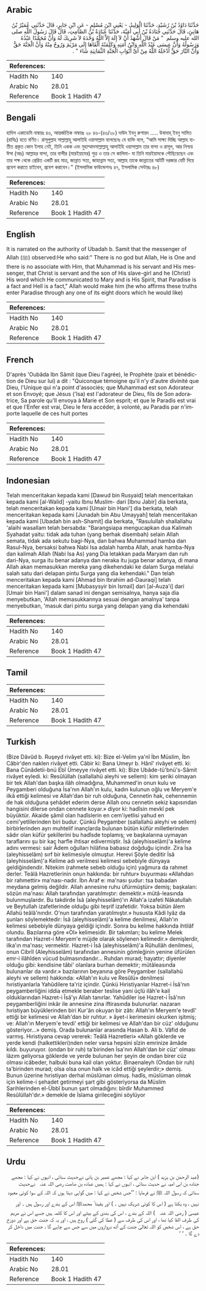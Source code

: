 ## Arabic


<div dir="rtl" lang="ar" style={{fontSize:'larger',backgroundColor:'#f8f9fa',padding:20}}>
حَدَّثَنَا دَاوُدُ بْنُ رُشَيْدٍ، حَدَّثَنَا الْوَلِيدُ، - يَعْنِي ابْنَ مُسْلِمٍ - عَنِ ابْنِ جَابِرٍ، قَالَ حَدَّثَنِي عُمَيْرُ بْنُ هَانِئٍ، قَالَ حَدَّثَنِي جُنَادَةُ بْنُ أَبِي أُمَيَّةَ، حَدَّثَنَا عُبَادَةُ بْنُ الصَّامِتِ، قَالَ قَالَ رَسُولُ اللَّهِ صلى الله عليه وسلم ‏ "‏ مَنْ قَالَ أَشْهَدُ أَنْ لاَ إِلَهَ إِلاَّ اللَّهُ وَحْدَهُ لاَ شَرِيكَ لَهُ وَأَنَّ مُحَمَّدًا عَبْدُهُ وَرَسُولُهُ وَأَنَّ عِيسَى عَبْدُ اللَّهِ وَابْنُ أَمَتِهِ وَكَلِمَتُهُ أَلْقَاهَا إِلَى مَرْيَمَ وَرُوحٌ مِنْهُ وَأَنَّ الْجَنَّةَ حَقٌّ وَأَنَّ النَّارَ حَقٌّ أَدْخَلَهُ اللَّهُ مِنْ أَىِّ أَبْوَابِ الْجَنَّةِ الثَّمَانِيَةِ شَاءَ ‏"‏ ‏.‏
</div>
<div style={{backgroundColor:'#f8f9fa',padding:20, marginBottom: 10}}><table> <thead> <tr> <th>References:</th> <th></th> </tr> </thead> <tbody><tr><td>Hadith No</td><td>140</td></tr><tr><td>Arabic No</td><td>28.01</td></tr><tr><td>Reference</td><td>Book 1 Hadith 47</td></tr></tbody></table></div>

## Bengali


<div dir="ltr" lang="bn" style={{fontSize:'larger',backgroundColor:'#f8f9fa',padding:20}}>
হাদিস একাডেমি নাম্বারঃ ৪৬, আন্তর্জাতিক নাম্বারঃ ২৮ ৪৬-(৪৬/২৮) দাউদ ইবনু রুশায়দ ..... উবাদাহ্ ইবনু সামিত (রাযিঃ) হতে বর্ণিত। রাসূলুল্লাহ সাল্লাল্লাহু আলাইহি ওয়াসাল্লাম বলেছেনঃ যে ব্যক্তি বলে, “আমি সাক্ষ্য দিচ্ছি আল্লাহ ব্যতীত প্রকৃত কোন ইলাহ নেই, তিনি একক এবং মুহাম্মাদসাল্লাল্লাহু আলাইহি ওয়াসাল্লাম তার বান্দা ও রাসূল, আর নিশ্চয় ঈসা (আঃ) আল্লাহর বান্দা, তার বান্দীর (মারইয়ামের) পুত্র ও তার সে কালিমা- যা তিনি মারইয়ামকে পৌছিয়েছেন এবং তার পক্ষ থেকে প্রেরিত একটি রূহ মাত্র, জান্নাত সত্য, জাহান্নাম সত্য, আল্লাহ তাকে জান্নাতের আটটি দরজার যেটি দিয়ে প্রবেশ করাতে চাইবেন, প্রবেশ করাবেন।" (ইসলামিক ফাউন্ডেশনঃ ৪৭, ইসলামিক সেন্টারঃ ৪৮)
</div>
<div style={{backgroundColor:'#f8f9fa',padding:20, marginBottom: 10}}><table> <thead> <tr> <th>References:</th> <th></th> </tr> </thead> <tbody><tr><td>Hadith No</td><td>140</td></tr><tr><td>Arabic No</td><td>28.01</td></tr><tr><td>Reference</td><td>Book 1 Hadith 47</td></tr></tbody></table></div>

## English


<div dir="ltr" lang="en" style={{fontSize:'larger',backgroundColor:'#f8f9fa',padding:20}}>
It is narrated on the authority of Ubadah b. Samit that the messenger of Allah (ﷺ) observed:He who said:" There is no god but Allah, He is One and there is no associate with Him, that Muhammad is his servant and His messenger, that Christ is servant and the son of His slave-girl and he (Christ) His word which He communicated to Mary and is His Spirit, that Paradise is a fact and Hell is a fact," Allah would make him (he who affirms these truths enter Paradise through any one of its eight doors which he would like)
</div>
<div style={{backgroundColor:'#f8f9fa',padding:20, marginBottom: 10}}><table> <thead> <tr> <th>References:</th> <th></th> </tr> </thead> <tbody><tr><td>Hadith No</td><td>140</td></tr><tr><td>Arabic No</td><td>28.01</td></tr><tr><td>Reference</td><td>Book 1 Hadith 47</td></tr></tbody></table></div>

## French


<div dir="ltr" lang="fr" style={{fontSize:'larger',backgroundColor:'#f8f9fa',padding:20}}>
D'après 'Oubâda Ibn Sâmit (que Dieu l'agrée), le Prophète (paix et bénédiction de Dieu sur lui) a dit : "Quiconque témoigne qu'il n'y d'autre divinité que Dieu, l'Unique qui n'a point d'associés; que Muhammad est son Adorateur et son Envoyé; que Jésus ('Isa) est l'adorateur de Dieu, fils de Son adoratrice, Sa parole qu'Il envoya à Marie et Son esprit; et que le Paradis est vrai et que l'Enfer est vrai, Dieu le fera accéder, à volonté, au Paradis par n'importe laquelle de ces huit portes
</div>
<div style={{backgroundColor:'#f8f9fa',padding:20, marginBottom: 10}}><table> <thead> <tr> <th>References:</th> <th></th> </tr> </thead> <tbody><tr><td>Hadith No</td><td>140</td></tr><tr><td>Arabic No</td><td>28.01</td></tr><tr><td>Reference</td><td>Book 1 Hadith 47</td></tr></tbody></table></div>

## Indonesian


<div dir="ltr" lang="id" style={{fontSize:'larger',backgroundColor:'#f8f9fa',padding:20}}>
Telah menceritakan kepada kami [Dawud bin Rusyaid] telah menceritakan kepada kami [al-Walid] -yaitu Ibnu Muslim- dari [Ibnu Jabir] dia berkata, telah menceritakan kepada kami [Umair bin Hani'] dia berkata, telah menceritakan kepada kami [Junadah bin Abu Umayyah] telah menceritakan kepada kami [Ubadah bin ash-Shamit] dia berkata, "Rasulullah shallallahu 'alaihi wasallam telah bersabda: "Barangsiapa mengucapkan dua Kalimah Syahadat yaitu: tidak ada tuhan (yang berhak disembah) selain Allah semata, tidak ada sekutu bagi-Nya, dan bahwa Muhammad hamba dan Rasul-Nya, bersaksi bahwa Nabi Isa adalah hamba Allah, anak hamba-Nya dan kalimah Allah (Nabi Isa As) yang Dia letakkan pada Maryam dan ruh dari-Nya, surga itu benar adanya dan neraka itu juga benar adanya, di mana Allah akan memasukkan mereka yang dikehendaki ke dalam Surga melalui salah satu dari delapan pintu Surga yang dia kehendaki." Dan telah menceritakan kepada kami [Ahmad bin Ibrahim ad-Dauraqi] telah menceritakan kepada kami [Mubasysyir bin Ismail] dari [al-Auza'i] dari [Umair bin Hani'] dalam sanad ini dengan semisalnya, hanya saja dia menyebutkan, 'Allah memasukkannya sesuai dengan amalnya' tanpa menyebutkan, 'masuk dari pintu surga yang delapan yang dia kehendaki
</div>
<div style={{backgroundColor:'#f8f9fa',padding:20, marginBottom: 10}}><table> <thead> <tr> <th>References:</th> <th></th> </tr> </thead> <tbody><tr><td>Hadith No</td><td>140</td></tr><tr><td>Arabic No</td><td>28.01</td></tr><tr><td>Reference</td><td>Book 1 Hadith 47</td></tr></tbody></table></div>

## Tamil


<div dir="ltr" lang="ta" style={{fontSize:'larger',backgroundColor:'#f8f9fa',padding:20}}>

</div>
<div style={{backgroundColor:'#f8f9fa',padding:20, marginBottom: 10}}><table> <thead> <tr> <th>References:</th> <th></th> </tr> </thead> <tbody><tr><td>Hadith No</td><td>140</td></tr><tr><td>Arabic No</td><td>28.01</td></tr><tr><td>Reference</td><td>Book 1 Hadith 47</td></tr></tbody></table></div>

## Turkish


<div dir="ltr" lang="tr" style={{fontSize:'larger',backgroundColor:'#f8f9fa',padding:20}}>
(Bize Dâvûd b. Ruşeyd rivâyet etti. ki): Bize el-Velim ya'nî İbn Müslim, İbn Câbir'den naklen rivâyet etti. Câbir ki: Bana Umeyr b. Hânî' rivâyet etti. ki: Bana Cünâdetii-bnü Ebî Ümeyye rivâyet etti. ki): Bize Ubâde-tü'bnü's-Sâmit rivâyet eyledi. ki: Resûlüllah (sallallahü aleyhi ve sellem): kim şeriki olmayan bir tek Allah'dan başka ilâh olmadığına, Muhammed'in onun kulu ve Peygamberi olduğuna İsa'nın Allah'ın kulu, kadın kulunun oğlu ve Meryem'e ilkâ ettiği kelimesi ve Allah'dan bir ruh olduğuna, Cennetin hak, cehennemin de hak olduğuna şehâdet ederim derse Allah onu cennetin sekiz kapısından hangisini dilerse ondan cennete koyar.» diyor ki: hadîsin mevkî pek büyüktür. Akaide şâmil olan hadîslerin en cem'iyetlisi yahud en cemi'yetlilerinden biri budur. Çünkü Peygamber (sallallahü aleyhi ve sellem) birbirlerinden ayrı muhtelif inançlarda bulunan bütün küfür milletlerinden sâdır olan küfür şekillerini bu hadîsde toplamış; ve başkalarına uymayan taraflarını şu bir kaç harfle ihtisar edivermiştir. İsâ (aleyhisselâm)'a kelime adını vermesi: sair Âdem oğulları hilâfına babasız doğduğu içindir. Zira İsa (aleyhisselâm) sırf bir kelimesiyle olmuştur. Herevi Şöyle deditir İsâ (aleyhisselâm)'a Kelime adı verilmesi kelimesi sebebiyle dünyaya geldiğindendir. Nitekim (rahmete sebeb olduğu için) yağmura da rahmet derler. Teâlâ Hazretlerinin onun hakkında: bir ruhtur» buyurması «Allahdan bir rahmettir» ma'nası-nadır. İbn Araf e: ma'nası şudur: tsa babadan meydana gelmiş değildir. Allah annesine ruhu üfürmüştür» demiş; başkaları: sözün ma'nası: Allah tarafından yaratılmıştır: demektir.» mütâ-leasında bulunmuşlardır. Bu takdirde İsâ (aleyhisselâm)'ın Allah'a izafeti Nâkatullah ve Beytullah izafetlerinde olduğu gibi teşrif izafetidir. Yoksa bütün âlem Allahü teâlâ'nındır. O'nun tarafından yaratılmıştır.» hususta Kâdi Iyâz da şunları söylemektedir: İsâ (aleyhisselâm)'a kelime denilmesi, Allah'ın kelimesi sebebiyle dünyaya geldiği içindir. Sonra bu kelime hakkında ihtilâf olundu. Bazılarına göre «Ol» kelimesidir. Bir takımları; bu kelime Melek tarafından Hazret-i Meryem'e müjde olarak söylenen kelimedir.» demişlerdir, ilka'ın ma'nası; vermektir. Hazret-i Îsâ (aleyhisselâm)'a Rûhullâh denilmesi, onun Cibrîl (Aleyhisselâm) tarafından annesinin gömleğinin yenine üfürülen emr-i ilâhîden vücud bulmasındandır... Ruhdan murad; hayattır; diyenler olduğu gibi: kendisine tâbi' olanlara burhan demektir; mütâleasında bulunanlar da vardır.» bazılarının beyanına göre Peygamber (sallallahü aleyhi ve sellem) hakkında: «Allah'ın kulu ve Resûlü» denilmesi hıristiyanlarla Yahûdilere ta'riz içindir. Çünkü Hıristiyanlar Hazret-i İsâ'nın peygamberliğini iddia etmekle beraber teslise yani üçlü ilâh'e kail olduklarından Hazret-i Îsâ'yı Allah tanırlar. Yahûdiler ise Hazret-i Îsâ'nın peygamberliğini inkâr ile annesine zina iftirasında bulunurlar. nazaran hıristiyan büyüklerinden biri Kur'ân okuyan bir zâtı: Allah'ın Meryem'e tevdî' ettiği bir kelimesi ve Allah'dan bir ruhtur. » âyet-i kerimesini okurken işitmiş; ve: Allah'ın Meryem'e tevdi' ettiği bir kelimesi ve Allah'dan bir cüz' olduğunu gösteriyor...» demiş. Orada bulunanlar arasında Hasan b. Ali b. Vâfid de varmış. Hıristiyana cevap vererek: Teâlâ Hazretleri» «Allah göklerde ve yerde kendi (halkettikleri)nden neler varsa hepsini sîzin emrinize âmâde kıldı. buyuruyor. (ondan bir ruh) ta'birinden İsa'nın Allah'dan bir cüz' olması lâzım geliyorsa göklerde ve yerde bulunan her şeyin de ondan birer cüz olması icâbeder, halbuki buna kail olan yoktur. Binaenaleyh (Ondan bir ruh) ta'birinden murad; olsa olsa onun halk ve icâd ettiği şeylerdir;» demiş. Bunun üzerine hıristiyan derhal müslüman olmuş. hadîs, müslüman olmak için kelime-i şehadet getirmeyi şart gibi gösteriyorsa da Müslim Sarihlerinden el-Übbî bunun şart olmadığını: bîrdir Muhammed Resûlüllah'dır.» demekle de İslama girileceğini söylüyor
</div>
<div style={{backgroundColor:'#f8f9fa',padding:20, marginBottom: 10}}><table> <thead> <tr> <th>References:</th> <th></th> </tr> </thead> <tbody><tr><td>Hadith No</td><td>140</td></tr><tr><td>Arabic No</td><td>28.01</td></tr><tr><td>Reference</td><td>Book 1 Hadith 47</td></tr></tbody></table></div>

## Urdu


<div dir="rtl" lang="ur" style={{fontSize:'larger',backgroundColor:'#f8f9fa',padding:20}}>
(عبد الرحمٰن بن یزید ) ابن جابر نے کہا : مجھے عمیر بن ہانی نےحدیث سنائی ، انہوں نے کہا : مجھے جنادہ بن ابی امیہ نے حدیث سنائی ، انہوں نے کہا : ہمیں عبادہ بن صامت ‌رضی ‌اللہ ‌عنہ ‌ ‌ نےحدیث سنائی کہ رسول اللہ ﷺ نے فرمایا : ’’جس شخص نے کہا : میں گواہی دیتا ہوں کہ اللہ کے سوا کوئی معبود نہیں ، وہ یکتا ہے ( اس کا کوئی شریک نہیں ۔ ) اور یقینا ً محمدﷺ اس کے بندے اور رسول ہیں ۔ اور عیسیٰ ( ‌رضی ‌اللہ ‌عنہ ‌ ‌ ) اللہ کے بندے ، اس کی بندی کے بیٹے اور اس کا کلمہ ہیں جسے اس نے مریم کی طرف القا کیا تھا ، اور اس کی طرف سے ( عطا کی گئی ) روح ہیں ، اور یہ کہ جنت حق ہے اور دوزخ حق ہے ، اس شخص کو اللہ تعالیٰ جنت کے آٹھ دروازوں میں سے جس سے چاہے گا ، جنت میں داخل کر دے گا ۔ ‘ ‘
</div>
<div style={{backgroundColor:'#f8f9fa',padding:20, marginBottom: 10}}><table> <thead> <tr> <th>References:</th> <th></th> </tr> </thead> <tbody><tr><td>Hadith No</td><td>140</td></tr><tr><td>Arabic No</td><td>28.01</td></tr><tr><td>Reference</td><td>Book 1 Hadith 47</td></tr></tbody></table></div>